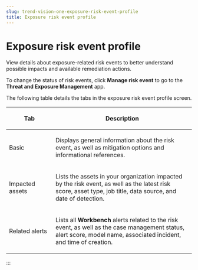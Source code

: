 ```yaml
---
slug: trend-vision-one-exposure-risk-event-profile
title: Exposure risk event profile
---
```

# Exposure risk event profile

View details about exposure-related risk events to better understand possible impacts and available remediation actions.

To change the status of risk events, click **Manage risk event** to go to the **Threat and Exposure Management** app.

The following table details the tabs in the exposure risk event profile screen.

<table>
<colgroup>
<col style="width: 25%" />
<col style="width: 75%" />
</colgroup>
<thead>
<tr>
<th><p>Tab</p></th>
<th><p>Description</p></th>
</tr>
</thead>
<tbody>
<tr>
<td><p>Basic</p></td>
<td><p>Displays general information about the risk event, as well as mitigation options and informational references.</p></td>
</tr>
<tr>
<td><p>Impacted assets</p></td>
<td><p>Lists the assets in your organization impacted by the risk event, as well as the latest risk score, asset type, job title, data source, and date of detection.</p></td>
</tr>
<tr>
<td><p>Related alerts</p></td>
<td><p>Lists all <strong>Workbench</strong> alerts related to the risk event, as well as the case management status, alert score, model name, associated incident, and time of creation.</p></td>
</tr>
</tbody>
</table>
:::
